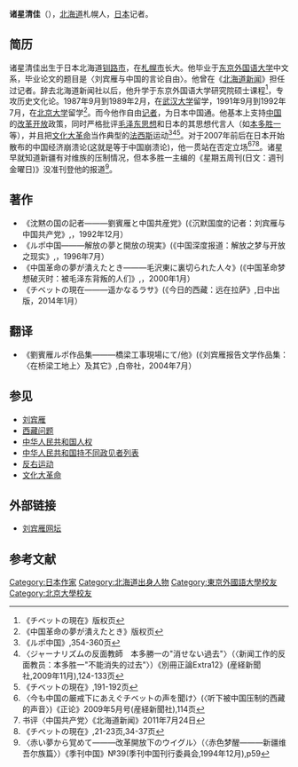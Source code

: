 {{学术研究工作者
| 姓名     = 诸星清佳
| 职务     =
| 时期     =
| 性别     = 男
| 原名     =
| 异名     = もろほし さやか
| 笔名     =
| 字      =
| 号      =
| 籍贯    =
| 出生    = {{birth date and age|1965|2|24}}
| 出生地点 = 日本[[北海道|北海道]][[钏路市|钏路市]]
| 逝世    = <!--卒年在前生年在后{{death date and age|}} -->
| 逝世地点 =
| 居处    =
| 纪念建筑 =
| 职业    = [[记者|记者]]
| 国籍    = {{JPN}}
| 种族    = [[大和族|大和族]]
| 语言    = [[日语|日语]]、[[汉语|汉语]]
| 政党    =
| 宗教信仰 =
| 父母    =
| 配偶    =
| 子女    =
| 亲属    =
| 研究领域 =
| 机构    =
| 学历    =
* [[东京外国语大学|东京外国语大学]]中文系
*东京外国语大学研究院硕士课程
| 经历    =
*东京外国语大学读书
*[[武汉大学|武汉大学]]留学
*北海道新闻记者
*[[北京大学|北京大学]]留学
*东京外国语大学研究院读书
*自由记者
| 作品     =
| 奖项     = <!-- {{Awards|award=|year=|title= }} -->
| 受影响于  =
| 施影响于  =
| 官方网    =
| 签名     =
}}
'''诸星清佳'''（{{bd|1965年2月24日||}}），[[北海道|北海道]]札幌人，[[日本|日本]]记者。

==简历==
诸星清佳出生于日本北海道[[钏路市|钏路市]]，在[[札幌市|札幌市]]长大。他毕业于[[东京外国语大学|东京外国语大学]]中文系，毕业论文的题目是〈刘宾雁与中国的言论自由〉。他曾在《[[北海道新闻|北海道新闻]]》担任过记者。辞去北海道新闻社以后，他升学于东京外国语大学研究院硕士课程<ref>《チベットの現在》版权页</ref>，专攻历史文化论。1987年9月到1989年2月，在[[武汉大学|武汉大学]]留学，1991年9月到1992年7月，在[[北京大学|北京大学]]留学<ref>《中国革命の夢が潰えたとき》版权页</ref>。而今他作自由[[记者|记者]]，为日本中国通。他基本上支持[[中国|中国]]的[[改革开放|改革开放]]政策，同时严格批评[[毛泽东思想|毛泽东思想]]和日本的其思想代言人（如[[本多胜一|本多胜一]]等），并且把[[文化大革命|文化大革命]]当作典型的[[法西斯|法西斯]]运动<ref>《ルポ中国》,354-360页</ref><ref>〈ジャーナリズムの反面教師　本多勝一の"消せない過去"〉（〈新闻工作的反面教员：本多胜一"不能消失的过去"〉）《別冊正論Extra12》(産経新聞社,2009年11月),124-133页</ref><ref>《チベットの現在》,191-192页</ref>。对于2007年前后在日本开始散布的中国经济崩溃论(这就是等于中国崩溃论)，他一贯站在否定立场<ref>〈今も中国の厳戒下にあえぐチベットの声を聞け〉(〈听下被中国压制的西藏的声音〉)《正论》2009年5月号(産経新聞社),114页</ref><ref>书评〈中国共产党〉《北海道新闻》2011年7月24日</ref><ref>《チベットの現在》,21-23页,34-37页</ref>。诸星早就知道新疆有对维族的压制情况，但本多胜一主编的《星期五周刊(日文：週刊金曜日)》没准刊登他的报道<ref>〈赤い夢から覚めて―――改革開放下のウイグル〉（〈赤色梦醒―――新疆维吾尔族篇〉）《季刊中国》№39(季刊中国刊行委員会,1994年12月),p59</ref>。

==著作==
*《沈黙の国の記者―――劉賓雁と中国共産党》(《沉默国度的记者：刘宾雁与中国共产党》,{{lang|ja|すずさわ書店}}，1992年12月）
*《ルポ中国―――解放の夢と開放の現実》(《中国深度报道：解放之梦与开放之现实》,{{lang|ja|晩聲社}}，1996年7月）
*《中国革命の夢が潰えたとき―――毛沢東に裏切られた人々》(《中国革命梦想破灭时：被毛泽东背叛的人们》,{{lang|ja|中央公論新社}}，2000年1月）
*《チベットの現在―――遥かなるラサ》(《今日的西藏：远在拉萨》,日中出版，2014年1月）

==翻译==
*《劉賓雁ルポ作品集―――橋梁工事現場にて/他》(《刘宾雁报告文学作品集：〈在桥梁工地上〉及其它》,白帝社，2004年7月）

==参见==
*[[刘宾雁|刘宾雁]]
*[[西藏问题|西藏问题]]
*[[中华人民共和国人权|中华人民共和国人权]]
*[[中华人民共和国持不同政见者列表|中华人民共和国持不同政见者列表]]
*[[反右运动|反右运动]]
*[[文化大革命|文化大革命]]

==外部链接==
*[http://www.liubinyan.com/ 刘宾雁网坛]{{Wayback|url=http://www.liubinyan.com/ |date=20170616201904 }}

==参考文献==
{{Reflist}}
{{DEFAULTSORT:Morohoshi}}
[[Category:日本作家|Category:日本作家]]
[[Category:北海道出身人物|Category:北海道出身人物]]
[[Category:東京外國語大學校友|Category:東京外國語大學校友]]
[[Category:北京大學校友|Category:北京大學校友]]